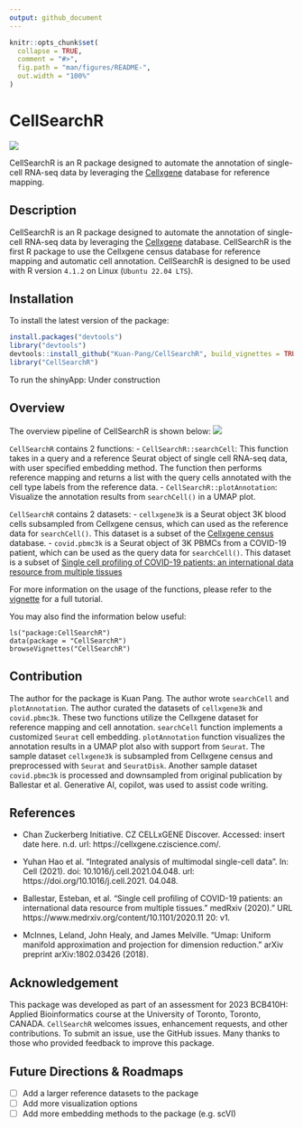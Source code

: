 ```yaml
---
output: github_document
---
```


<!-- README.md is generated from README.Rmd. Please edit that file -->

```r
knitr::opts_chunk$set(
  collapse = TRUE,
  comment = "#>",
  fig.path = "man/figures/README-",
  out.width = "100%"
)
```

# CellSearchR

![](./inst/extdata/cellsearchr.jpeg)

CellSearchR is an R package designed to automate the annotation of single-cell RNA-seq data by leveraging the [Cellxgene](https://chanzuckerberg.github.io/cellxgene-census/) database for reference mapping.


## Description

CellSearchR is an R package designed to automate the annotation of single-cell RNA-seq data by leveraging the [Cellxgene](https://chanzuckerberg.github.io/cellxgene-census/) database. CellSearchR is the first R package to use the Cellxgene census database for reference mapping and automatic cell annotation. CellSearchR is designed to be used with R version `4.1.2` on Linux (`Ubuntu 22.04 LTS`).

## Installation
To install the latest version of the package:
    
```r    
install.packages("devtools")
library("devtools")
devtools::install_github("Kuan-Pang/CellSearchR", build_vignettes = TRUE)
library("CellSearchR")
```

To run the shinyApp: Under construction

## Overview

The overview pipeline of CellSearchR is shown below:
![](./inst/extdata/pipeline.jpg)


`CellSearchR` contains 2 functions:
 - `CellSearchR::searchCell`: This function takes in a query and a reference Seurat object of single cell RNA-seq data, with user specified embedding method. The function then performs reference mapping and returns a list with the query cells annotated with the cell type labels from the reference data.
 - `CellSearchR::plotAnnotation`: Visualize the annotation results from `searchCell()` in a UMAP plot.
 


`CellSearchR` contains 2 datasets:
- `cellxgene3k` is a Seurat object 3K blood cells subsampled from Cellxgene census, which can used as the reference data for `searchCell()`. This dataset is a subset of the [Cellxgene census](https://chanzuckerberg.github.io/cellxgene-census/) database.
- `covid.pbmc3k`  is a Seurat object of 3K PBMCs from a COVID-19 patient, which can be used as the query data for `searchCell()`. This dataset is a subset of [Single cell profiling of COVID-19 patients: an international data resource from multiple tissues](https://www.medrxiv.org/content/10.1101/2020.11.20.20227355v1)


For more information on the usage of the functions, please refer to the [vignette](vignettes/Introduction_CellSearchR.Rmd) for a full tutorial. 


You may also find the information below useful:
```
ls("package:CellSearchR")
data(package = "CellSearchR") 
browseVignettes("CellSearchR")
```


## Contribution

The author for the package is Kuan Pang. The author wrote `searchCell` and `plotAnnotation`. The author curated the datasets of `cellxgene3k` and `covid.pbmc3k`. These two functions utilize the Cellxgene dataset for reference mapping and cell annotation. `searchCell` function implements a customized `Seurat` cell embedding. `plotAnnotation` function visualizes the annotation results in a UMAP plot also with support from `Seurat`. The sample dataset `cellxgene3k` is subsampled from Cellxgene census and preprocessed with `Seurat` and `SeuratDisk`. Another sample dataset `covid.pbmc3k` is processed and downsampled from original publication by Ballestar et al. Generative AI, copilot, was used to assist code writing.

## References

- Chan Zuckerberg Initiative. CZ CELLxGENE Discover. Accessed: insert date here. n.d. url: https://cellxgene.cziscience.com/.

- Yuhan Hao et al. “Integrated analysis of multimodal single-cell data”. In: Cell (2021). doi: 10.1016/j.cell.2021.04.048. url: https://doi.org/10.1016/j.cell.2021. 04.048.

- Ballestar, Esteban, et al. "Single cell profiling of COVID-19 patients: an international data resource from multiple tissues.” medRxiv (2020)." URL https://www.medrxiv.org/content/10.1101/2020.11 20: v1.

- McInnes, Leland, John Healy, and James Melville. "Umap: Uniform manifold approximation and projection for dimension reduction." arXiv preprint arXiv:1802.03426 (2018).

## Acknowledgement
This package was developed as part of an assessment for 2023 BCB410H: Applied Bioinformatics course at the University of Toronto, Toronto, CANADA. `CellSearchR` welcomes issues, enhancement requests, and other contributions. To submit an issue, use the GitHub issues. Many thanks to those who provided feedback to improve this package.

## Future Directions & Roadmaps
- [ ] Add a larger reference datasets to the package
- [ ] Add more visualization options
- [ ] Add more embedding methods to the package (e.g. scVI)
